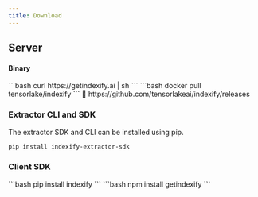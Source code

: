 ```yaml
---
title: Download
---
```


## Server

#### Binary

<CodeGroup>
  <Tabs>
    <Tab title="cURL">
     ```bash
    curl https://getindexify.ai | sh
    ```
    </Tab>
    <Tab title="Docker">
     ```bash
    docker pull tensorlake/indexify
    ```
    </Tab>
    <Tab title="Github Releases">
      🔗 https://github.com/tensorlakeai/indexify/releases
    </Tab>
  </Tabs>
</CodeGroup>

### Extractor CLI and SDK

The extractor SDK and CLI can be installed using pip.

```bash
pip install indexify-extractor-sdk
```

### Client SDK

<CodeGroup>
  <Tabs>
    <Tab title="Python">
      ```bash
      pip install indexify
      ```
    </Tab>
    <Tab title="Typescript">
      ```bash
      npm install getindexify
      ```
    </Tab>
  </Tabs>
</CodeGroup>



